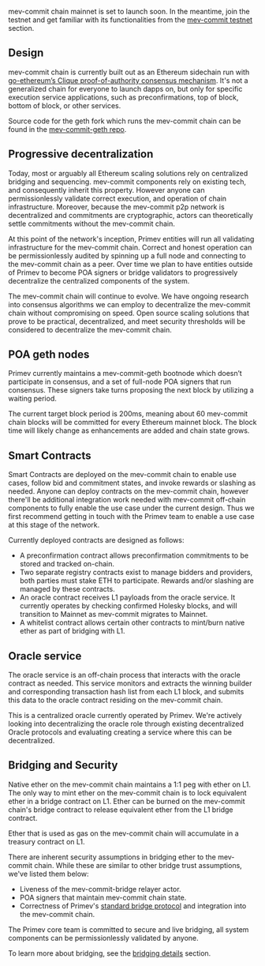 mev-commit chain mainnet is set to launch soon. In the meantime, join the testnet and get familiar with its functionalities from the [mev-commit testnet](../overview/mev-commit-testnet.md) section.

## **Design**

mev-commit chain is currently built out as an Ethereum sidechain run with [go-ethereum’s Clique proof-of-authority consensus mechanism](https://geth.ethereum.org/docs/tools/clef/clique-signing). It's not a generalized chain for everyone to launch dapps on, but only for specific execution service applications, such as preconfirmations, top of block, bottom of block, or other services.

Source code for the geth fork which runs the mev-commit chain can be found in the [mev-commit-geth repo](https://github.com/primevprotocol/mev-commit-geth).

## **Progressive decentralization**

Today, most or arguably all Ethereum scaling solutions rely on centralized bridging and sequencing. mev-commit components rely on existing tech, and consequently inherit this property. However anyone can permissionlessly validate correct execution, and operation of chain infrastructure. Moreover, because the mev-commit p2p network is decentralized and commitments are cryptographic, actors can theoretically settle commitments without the mev-commit chain.

At this point of the network's inception, Primev entities will run all validating infrastructure for the mev-commit chain. Correct and honest operation can be permissionlessly audited by spinning up a full node and connecting to the mev-commit chain as a peer. Over time we plan to have entities outside of Primev to become POA signers or bridge validators to progressively decentralize the centralized components of the system.

The mev-commit chain will continue to evolve. We have ongoing research into consensus algorithms we can employ to decentralize the mev-commit chain without compromising on speed. Open source scaling solutions that prove to be practical, decentralized, and meet security thresholds will be considered to decentralize the mev-commit chain.

## **POA geth nodes**

Primev currently maintains a mev-commit-geth bootnode which doesn’t participate in consensus, and a set of full-node POA signers that run consensus. These signers take turns proposing the next block by utilizing a waiting period.

The current target block period is 200ms, meaning about 60 mev-commit chain blocks will be committed for every Ethereum mainnet block. The block time will likely change as enhancements are added and chain state grows.

## **Smart Contracts**

Smart Contracts are deployed on the mev-commit chain to enable use cases, follow bid and commitment states, and invoke rewards or slashing as needed. Anyone can deploy contracts on the mev-commit chain, however there'll be additional integration work needed with mev-commit off-chain components to fully enable the use case under the current design. Thus we first recommend getting in touch with the Primev team to enable a use case at this stage of the network.

Currently deployed contracts are designed as follows:

- A preconfirmation contract allows preconfirmation commitments to be stored and tracked on-chain.
- Two separate registry contracts exist to manage bidders and providers, both parties must stake ETH to participate. Rewards and/or slashing are managed by these contracts.
- An oracle contract receives L1 payloads from the oracle service. It currently operates by checking confirmed Holesky blocks, and will transition to Mainnet as mev-commit migrates to Mainnet.
- A whitelist contract allows certain other contracts to mint/burn native ether as part of bridging with L1.

## **Oracle service**

The oracle service is an off-chain process that interacts with the oracle contract as needed. This service monitors and extracts the winning builder and corresponding transaction hash list from each L1 block, and submits this data to the oracle contract residing on the mev-commit chain.

This is a centralized oracle currently operated by Primev. We're actively looking into decentralizing the oracle role through existing decentralized Oracle protocols and evaluating creating a service where this can be decentralized.

## **Bridging and Security**

Native ether on the mev-commit chain maintains a 1:1 peg with ether on L1. The only way to mint ether on the mev-commit chain is to lock equivalent ether in a bridge contract on L1. Ether can be burned on the mev-commit chain's bridge contract to release equivalent ether from the L1 bridge contract.

Ether that is used as gas on the mev-commit chain will accumulate in a treasury contract on L1.

There are inherent security assumptions in bridging ether to the mev-commit chain. While these are similar to other bridge trust assumptions, we've listed them below:

- Liveness of the mev-commit-bridge relayer actor.
- POA signers that maintain mev-commit chain state.
- Correctness of Primev's [standard bridge protocol](https://github.com/primevprotocol/mev-commit-bridge/tree/main/standard/bridge-v1) and integration into the mev-commit chain.

The Primev core team is committed to secure and live bridging, all system components can be permissionlessly validated by anyone.

To learn more about bridging, see the [bridging details](../bridging-details.md) section.
